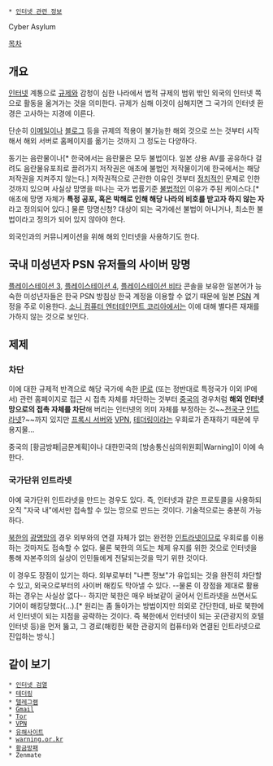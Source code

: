  * [[인터넷 관련 정보]]

Cyber Asylum

[[목차]]
== 개요 ==
[[인터넷]] 계통으로 [[인터넷 검열|규제]]와 감청이 심한 나라에서 법적 규제의 범위 밖인 외국의 인터넷 쪽으로 활동을 옮겨가는 것을 의미한다. 규제가 심해 이것이 심해지면 그 국가의 인터넷 환경은 고사하는 지경에 이른다.

단순히 [[이메일]]이나 [[블로그]] 등을 규제의 적용이 불가능한 해외 것으로 쓰는 것부터 시작해서 해외 서버로 홈페이지를 옮기는 것까지 그 정도는 다양하다.

동기는 음란물이나[* 한국에서는 음란물은 모두 불법이다. 일본 상용 AV를 공유하다 걸려도 음란물유포죄로 끌려가지 저작권은 애초에 불법인 저작물이기에 한국에서는 해당 저작권을 지켜주지 않는다.] 저작권적으로 곤란한 이유인 것부터 [[정치]]적인 문제로 인한 것까지 있으며 사실상 망명을 떠나는 국가 법률기준 [[불법]]적인 이유가 주된 케이스다.[* 애초에 망명 자체가 '''특정 공포, 혹은 박해로 인해 해당 나라의 비호를 받고자 하지 않는 자''' 라고 정의되어 있다.]
물론 망명신청? 대상이 되는 국가에선 불법이 아니거나, 최소한 불법이라고 정의가 되어 있지 않아야 한다.

외국인과의 커뮤니케이션을 위해 해외 인터넷을 사용하기도 한다.


== 국내 미성년자 PSN 유저들의 사이버 망명 ==
[[플레이스테이션 3]], [[플레이스테이션 4]], [[플레이스테이션 비타]] 콘솔을 보유한 일본어가 능숙한 미성년자들은 한국 PSN 방침상 한국 계정을 이용할 수 없기 때문에 일본 [[PSN]] 계정을 주로 이용한다. [[소니 컴퓨터 엔터테인먼트 코리아]]에서는 이에 대해 별다른 재재를 가하지 않는 것으로 보인다.
== 제제 ==
=== 차단 ===
이에 대한 규제적 반격으로 해당 국가에 속한 [[IP]]로 (또는 정반대로 특정국가 이외 IP에서) 관련 홈페이지로 접근 시 접촉 자체를 차단하는 것부터 [[중국]]의 경우처럼 '''해외 인터넷망으로의 접촉 자체를 차단'''해 버리는 인터넷의 의미 자체를 부정하는 것~~[[전국구]] [[인트라넷]]?~~까지 있지만 [[프록시 서버]]와 [[VPN]], [[테더링]]이라는 우회로가 존재하기 때문에 무용지물...

중국의 [황금방패|금문계획]이나 대한민국의 [방송통신심의위원회|Warning]이 이에 속한다.

=== 국가단위 인트라넷 ===
아예 국가단위 인트라넷을 만드는 경우도 있다. 즉, 인터넷과 같은 프로토콜을 사용하되 오직 "자국 내"에서만 접속할 수 있는 망으로 만드는 것이다. 기술적으로는 충분히 가능하다.

[[북한]]의 [[광명망]]의 경우 외부와의 연결 자체가 없는 완전한 [[인트라넷]]이므로 우회로를 이용하는 것마저도 접속할 수 없다. 물론 북한의 의도는 체제 유지를 위한 것으로 인터넷을 통해 자본주의의 실상이 인민들에게 전달되는것을 막기 위한 것이다.

이 경우도 장점이 있기는 하다. 외부로부터 "나쁜 정보"가 유입되는 것을 완전히 차단할 수 있고, 외국으로부터의 사이버 해킹도 막아낼 수 있다. --물론 이 장점을 제대로 활용하는 경우는 사실상 없다-- 하지만 북한은 매우 바보같이 굴어서 인트라넷을 쓰면서도 기어이 해킹당했다(...).[* 원리는 좀 돌아가는 방법이지만 의외로 간단한데, 바로 북한에서 인터넷이 되는 지점을 공략하는 것이다. 즉 북한에서 인터넷이 되는 곳(관광지의 호텔 인터넷 등)을 먼저 뚫고, 그 경로(해킹한 북한 관광지의 컴퓨터)와 연결된 인트라넷으로 진입하는 방식.]

== 같이 보기 ==
 * [[인터넷 검열]]
 * [[테더링]]
 * [[텔레그램]]
 * [[Gmail]]
 * [[Tor]]
 * [[VPN]]
 * [[유해사이트]]
 * [[방송통신심의위원회|warning.or.kr]]
 * [[황금방패]]
 * Zenmate
